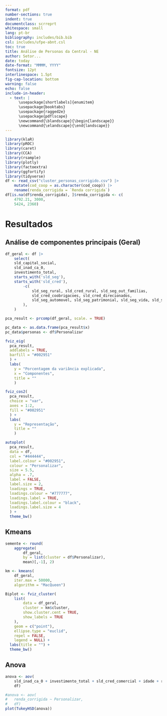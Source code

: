 ```yaml
---
format: pdf
number-sections: true
indent: true
documentclass: scrreprt
whitespace: small
lang: pt-br
bibliography: includes/bib.bib
csl: includes/ufpe-abnt.csl
toc: true
title: Análise de Personas da Central - NE
author: Setor...
date: today
date-format: "MMMM, YYYY"
fontsize: 12pt
interlinespace: 1.5pt
fig-cap-location: bottom
warning: false
echo: false
include-in-header:
  - text: |
      \usepackage[shortlabels]{enumitem}
      \usepackage{booktabs}
      \usepackage{ragged2e}
      \usepackage{pdflscape}
      \newcommand{\blandscape}{\begin{landscape}}
      \newcommand{\elandscape}{\end{landscape}}
---
```


```r
library(klaR)
library(pROC)
library(caret)
library(CCA)
library(rsample)
library(plotly)
library(factoextra)
library(ggfortify)
library(tidyverse)
df <- read_csv("cluster_personas_corrigido.csv") |>
	mutate(cod_coop = as.character(cod_coop)) |>
	rename(renda_corrigida = `Renda corrigida`)
df[is.na(df$renda_corrigida), ]$renda_corrigida <- c(
	4792.21, 3000,
	5424, 2360)
```


# Resultados

## Análise de componentes principais (Geral)

```r
df_geral <- df |>
	select(
	sld_capital_social,
    sld_inad_ca_0,
	investimento_total,
    starts_with('sld_seg'),
	starts_with('sld_cred'),
		-c(
			sld_seg_rural, sld_cred_rural, sld_seg_out_familias,
			sld_cred_coobrigacoes, sld_cred_direcionados,
			sld_seg_automovel, sld_seg_patrimonial, sld_seg_vida, sld_seg_residencial, sld_seg_prestamista
		),
    )

pca_result <- prcomp(df_geral, scale. = TRUE)

pc_data <- as.data.frame(pca_result$x)
pc_data$personas <- df$Personalizar
```


```r
fviz_eig(
  pca_result,
  addlabels = TRUE,
  barfill = "#002951"
  ) +
  labs(
    y = "Porcentagem da variância explicada",
    x = "Componentes",
    title = ""
    )
```

```r
fviz_cos2(
  pca_result,
  choice = "var",
  axes = 1:2,
  fill = "#002951"
  ) +
  labs(
    y = "Representação",
    title = ""
    )
```

```r
autoplot(
  pca_result,
  data = df,
  col = "#444444",
  label.colour = "#002951",
  colour = "Personalizar",
  size = 5.5,
  alpha = .7,
  label = FALSE,
  label.size = 2,
  loadings = TRUE,
  loadings.colour = "#777777",
  loadings.label = TRUE,
  loadings.label.colour = "black",
  loadings.label.size = 4
  ) +
  theme_bw()
```

## Kmeans

```r
semente <- round(
	aggregate(
		df_geral,
		by = list(cluster = df$Personalizar),
		mean)[,-1], 2)

km <- kmeans(
	df_geral,
	iter.max = 50000,
	algorithm = "MacQueen")

Biplot <- fviz_cluster(
	list(
		data = df_geral,
		cluster = km$cluster,
		show.cluster.cent = TRUE,
		show_labels = TRUE
	),
	geom = c("point"),
	ellipse.type = "euclid",
	repel = FALSE,
	legend = NULL) +
  labs(title = "") +
  theme_bw()
```

## Anova

```r
anova <- aov(
	sld_inad_ca_0 + investimento_total + sld_cred_comercial + idade + renda_corrigida + mc_total ~ Personalizar,
	df)

#anova <- aov(
#	renda_corrigida ~ Personalizar,
#	df)
plot(TukeyHSD(anova))
```

```r

```